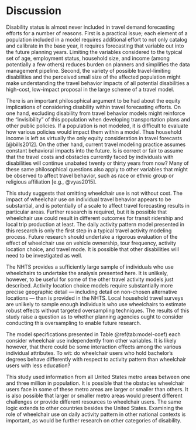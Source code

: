 # Discussion {#discussion}

Disability status is almost never included in travel demand forecasting 
efforts for a number of reasons. First is a practical issue; each element
of a population included in a model requires additional effort to not only catalog
and calibrate in the base year, it requires forecasting that variable out into 
the future planning years. Limiting the variables considered to the typical set 
of age, employment status, household size, and income (among potentially a few
others) reduces burden on planners and simplifies the data management pipeline.
Second, the variety of possible travel-limiting disabilities and the perceived
small size of the affected population might make understanding the travel 
behavior impacts of all potential disabilities a high-cost, low-impact proposal
in the large scheme of a travel model.

There is an important philosophical argument to be had about the equity
implications of considering disability within travel forecasting efforts. On
one hand, excluding disability from travel behavior models might reinforce the
"invisibility" of this population when developing transportation plans and other
public policies. If a population is not modeled, it is difficult to evaluate how
various policies would impact them within a model.  Thus household income is left
as virtually the only equity consideration in travel forecasts [@bills2012].
On the other hand, current
travel modeling practice assumes constant behavioral impacts into the future. Is 
is correct or fair to assume that the travel costs and obstacles currently
faced by individuals with disabilities will continue unabated twenty or thirty
years from now?  Many of these same philosophical questions also apply to 
other variables that might be observed to affect travel behavior, such as race 
or ethnic group or religious affiliation [e.g., @vyas2015]. 

This study suggests that omitting wheelchair use is not without cost.
The impact of wheelchair use on individual travel behavior appears to be
substantial, and is potentially of a scale to affect travel forecasting results
in particular areas. Further research is required, but it is possible that wheelchair
use could result in different outcomes for transit ridership and local trip
production at least. The daily activity pattern model presented in this research
is only the first step in a typical travel activity modeling process. Future
research should undertake a rigorous evaluation of the effect of wheelchair use
on vehicle ownership, tour frequency, activity location choice, and travel mode.
It is possible that other disabilities will need to be investigated as well.

The NHTS provides a sufficiently large sample of individuals who use wheelchairs
to undertake the analysis presented here. It is unlikely, however, to be useful
for some of the other travel activity models just described. Activity location
choice models require substantially more precise geographic detail --- including
detail on non-chosen alternative locations --- than is provided in the NHTS.
Local household travel surveys are unlikely to sample enough individuals who use
wheelchairs to estimate robust effects without targeted oversampling techniques. 
The results of this study raise a question as to whether planning agencies 
ought to consider conducting this oversampling to enable future research. 

The model specifications  presented in Table \@ref(tab:model-coef) each consider 
wheelchair use independently from other variables. It is likely however, that there
could be some interaction effects among the various individual attributes. 
To wit: do wheelchair users who hold bachelor's degrees behave differently
with respect to activity pattern than wheelchair users with less education?

This study used information from all United States metro areas between one and
three million in population. It is possible that the obstacles wheelchair users
face in some of these metro areas  are larger or smaller than others. It is also
possible that larger or smaller metro areas would present different challenges
or provide different resources to wheelchair users. The same logic extends to other
countries besides the United States. Examining the role of wheelchair use on daily
activity pattern in other national contexts is important, as would be further 
research on other categories of disability.



